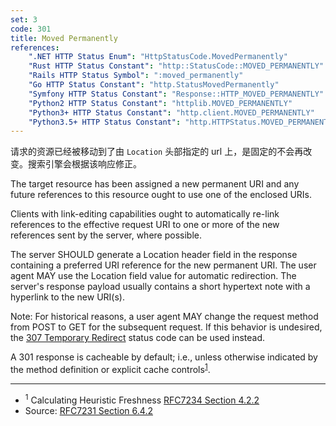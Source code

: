 ```yaml
---
set: 3
code: 301
title: Moved Permanently
references:
    ".NET HTTP Status Enum": "HttpStatusCode.MovedPermanently"
    "Rust HTTP Status Constant": "http::StatusCode::MOVED_PERMANENTLY"
    "Rails HTTP Status Symbol": ":moved_permanently"
    "Go HTTP Status Constant": "http.StatusMovedPermanently"
    "Symfony HTTP Status Constant": "Response::HTTP_MOVED_PERMANENTLY"
    "Python2 HTTP Status Constant": "httplib.MOVED_PERMANENTLY"
    "Python3+ HTTP Status Constant": "http.client.MOVED_PERMANENTLY"
    "Python3.5+ HTTP Status Constant": "http.HTTPStatus.MOVED_PERMANENTLY"
---
```


<CodeTitle code={code} title={title} />

请求的资源已经被移动到了由 `Location` 头部指定的 url 上，是固定的不会再改变。搜索引擎会根据该响应修正。

The target resource has been assigned a new permanent URI and any future references to this resource ought to use one of the enclosed URIs.

Clients with link-editing capabilities ought to automatically re-link references to the effective request URI to one or more of the new references sent by the server, where possible.

The server SHOULD generate a Location header field in the response containing a preferred URI reference for the new permanent URI. The user agent MAY use the Location field value for automatic redirection. The server's response payload usually contains a short hypertext note with a hyperlink to the new URI(s).

Note: For historical reasons, a user agent MAY change the request method from POST to GET for the subsequent request. If this behavior is undesired, the [307 Temporary Redirect](/307) status code can be used instead.

A 301 response is cacheable by default; i.e., unless otherwise indicated by the method definition or explicit cache controls<sup>[1](#ref-1)</sup>.

---

* <span id="ref-1"><sup>1</sup> Calculating Heuristic Freshness [RFC7234 Section 4.2.2][2]</span>
* Source: [RFC7231 Section 6.4.2][1]

[1]: <https://tools.ietf.org/html/rfc7231#section-6.4.2>
[2]: <https://tools.ietf.org/html/rfc7234#section-4.2.2>
